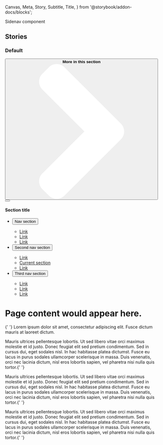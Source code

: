   Canvas,
  Meta,
  Story,
  Subtitle,
  Title,
} from '@storybook/addon-docs/blocks';

<Meta title="Components/Sidenav" />

<Title>Sidenav</Title>
<Subtitle>Sidenav component</Subtitle>
<MaturityScale
  category={additionalDocs['Sidenav'].maturityCategory}
  level={additionalDocs['Sidenav'].maturityLevel}
/>
<Guidance
  href={additionalDocs['Sidenav'].guidanceHref}
  name={additionalDocs['Sidenav'].guidanceName}
/>

## Stories

<!-- Do we even need this? -->

### Default

<Canvas>
  <Story name="Default">
    <div>
      <button
        type="button"
        className="va-btn-sidebarnav-trigger"
        aria-controls="va-detailpage-sidebar"
      >
        <span>
          <b>More in this section</b>
          <svg
            xmlns="http://www.w3.org/2000/svg"
            width="444.819"
            height="444.819"
            viewBox="0 0 444.819 444.819"
          >
            <path
              fill="#ffffff"
              d="M352.025 196.712L165.885 10.848C159.028 3.615 150.468 0 140.185 0s-18.84 3.62-25.696 10.848l-21.7 21.416c-7.045 7.043-10.567 15.604-10.567 25.692 0 9.897 3.52 18.56 10.566 25.98L231.544 222.41 92.785 361.168c-7.04 7.043-10.563 15.604-10.563 25.693 0 9.9 3.52 18.566 10.564 25.98l21.7 21.417c7.043 7.043 15.612 10.564 25.697 10.564 10.09 0 18.656-3.52 25.697-10.564L352.025 248.39c7.046-7.423 10.57-16.084 10.57-25.98.002-10.09-3.524-18.655-10.57-25.698z"
            ></path>
          </svg>
        </span>
      </button>
    </div>
    <div className="vads-l-grid-container large-screen:vads-u-padding-x--0 vads-u-padding-y--2">
      <div className="vads-l-row vads-u-margin-x--neg2p5">
        <div className="vads-l-col--12 vads-u-padding-x--2p5 medium-screen:vads-l-col--4 large-screen:vads-l-col--3">
          <nav
            className="va-sidebarnav vads-u-width--full"
            id="va-detailpage-sidebar"
          >
            <div>
              <button
                type="button"
                aria-label="Close this menu"
                className="va-btn-close-icon va-sidebarnav-close"
              ></button>
              <div className="left-side-nav-title">
                <h4>Section title</h4>
              </div>
              <ul className="usa-accordion">
                <li>
                  <button
                    className="usa-accordion-button"
                    aria-expanded="false"
                    aria-controls="a1"
                  >
                    Nav section
                  </button>
                  <div
                    id="a1"
                    className="usa-accordion-content"
                    aria-hidden="true"
                  >
                    <ul className="usa-sidenav-list">
                      <li>
                        <a href="#">Link</a>
                      </li>
                      <li>
                        <a href="#">Link</a>
                      </li>
                      <li>
                        <a href="#">Link</a>
                      </li>
                    </ul>
                  </div>
                </li>
                <li>
                  <button
                    className="usa-accordion-button"
                    aria-expanded="true"
                    aria-controls="a2"
                  >
                    Second nav section
                  </button>
                  <div
                    id="a2"
                    className="usa-accordion-content"
                    aria-hidden="false"
                  >
                    <ul className="usa-sidenav-list">
                      <li>
                        <a href="#">Link</a>
                      </li>
                      <li className="active-level">
                        <a className="usa-current" href="#">
                          Current section
                        </a>
                      </li>
                      <li>
                        <a href="#">Link</a>
                      </li>
                    </ul>
                  </div>
                </li>
                <li>
                  <button
                    className="usa-accordion-button"
                    aria-expanded="false"
                    aria-controls="a3"
                  >
                    Third nav section
                  </button>
                  <div
                    id="a3"
                    className="usa-accordion-content"
                    aria-hidden="true"
                  >
                    <ul className="usa-sidenav-list">
                      <li>
                        <a href="#">Link</a>
                      </li>
                      <li>
                        <a href="#">Link</a>
                      </li>
                      <li>
                        <a href="#">Link</a>
                      </li>
                    </ul>
                  </div>
                </li>
              </ul>
            </div>
          </nav>
        </div>
        <div className="vads-l-col--12 vads-u-padding-x--2p5 medium-screen:vads-l-col--8 large-screen:vads-l-col--9">
          <div style={{ opacity: 0.5 }}>
            <h1 className="vads-u-margin-top--0">
              Page content would appear here.
            </h1>
            <p className="va-introtext">
              {' '}
              Lorem ipsum dolor sit amet, consectetur adipiscing elit. Fusce dictum
              mauris at laoreet dictum.
            </p>
            <p>
              Mauris ultrices pellentesque lobortis. Ut sed libero vitae orci
              maximus molestie et id justo. Donec feugiat elit sed pretium
              condimentum. Sed in cursus dui, eget sodales nisl. In hac
              habitasse platea dictumst. Fusce eu lacus in purus sodales
              ullamcorper scelerisque in massa. Duis venenatis, orci nec lacinia
              dictum, nisl eros lobortis sapien, vel pharetra nisi nulla quis
              tortor.{' '}
            </p>
            <p>
              Mauris ultrices pellentesque lobortis. Ut sed libero vitae orci
              maximus molestie et id justo. Donec feugiat elit sed pretium
              condimentum. Sed in cursus dui, eget sodales nisl. In hac
              habitasse platea dictumst. Fusce eu lacus in purus sodales
              ullamcorper scelerisque in massa. Duis venenatis, orci nec lacinia
              dictum, nisl eros lobortis sapien, vel pharetra nisi nulla quis
              tortor.{' '}
            </p>
            <p>
              Mauris ultrices pellentesque lobortis. Ut sed libero vitae orci
              maximus molestie et id justo. Donec feugiat elit sed pretium
              condimentum. Sed in cursus dui, eget sodales nisl. In hac
              habitasse platea dictumst. Fusce eu lacus in purus sodales
              ullamcorper scelerisque in massa. Duis venenatis, orci nec lacinia
              dictum, nisl eros lobortis sapien, vel pharetra nisi nulla quis
              tortor.{' '}
            </p>
          </div>
        </div>
      </div>
    </div>
  </Story>
</Canvas>
